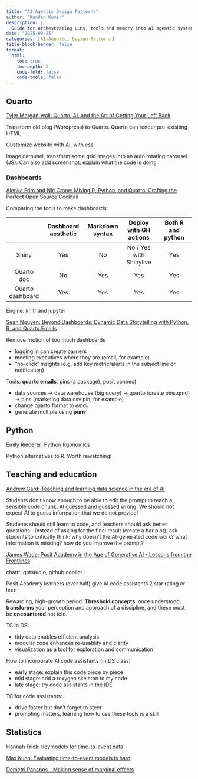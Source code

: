 ```yaml
---
title: "AI Agentic Design Patterns"
author: "Kundan Kumar"
description: |
  Guide for orchestrating LLMs, tools and memory into AI agentic systems.
date: "2025-09-25"
categories: [AI-Agentic, Design Patterns]
title-block-banner: false
format: 
  html:
    toc: true
    toc-depth: 2
    code-fold: false
    code-tools: false
---
```



## Quarto

[Tyler Morgan-wall: Quarto, AI, and the Art of Getting Your Left Back](https://www.youtube.com/watch?v=U8_Dc_ru8fg&list=PL9HYL-VRX0oSFkdF4fJeY63eGDvgofcbn&index=104)

Transform old blog (Wordpress) to Quarto. Quarto can render pre-exisiting HTML

Customize website with AI, with css

Image carousel, transform some grid images into an auto rotating carousel (JS). Can also add screenshot; explain what the code is doing


### Dashboards

[Alenka Frim and Nic Crane: Mixing R, Python, and Quarto: Crafting the Perfect Open Source Cocktail](https://www.youtube.com/watch?v=8174mk6SGcU&list=PL9HYL-VRX0oSFkdF4fJeY63eGDvgofcbn&index=57)

Comparing the tools to make dashboards:

|   | Dashboard aesthetic  | Markdown syntax | Deploy with GH actions |  Both R and python  |
|:--:|:---:|:--:|:--:|:--:|
| Shiny | Yes| No | No / Yes with Shinylive | Yes|
| Quarto doc | No | Yes | Yes | Yes |
| Quarto dashboard | Yes| Yes | Yes | Yes |


Engine: knitr and jupyter

[Sean Nguyen: Beyond Dashboards: Dynamic Data Storytelling with Python, R, and Quarto Emails](https://www.youtube.com/watch?v=fzykFa6c3LI&list=PL9HYL-VRX0oSFkdF4fJeY63eGDvgofcbn&index=105)

Remove friction of too much dashboards

* logging in can create barriers
* meeting executives where they are (email, for example)
* "no-click" insights (e.g. add key metric/alerts in the subject line or notification)


Tools: **quarto emails**, pins (a package), posit connect

* data sources -> data warehouse (big query) -> quarto (create pins.qmd) -> pins (marketing data.csv pin, for example)
* change quarto format to *email*
* generate multiple using **purrr**




## Python

[Emily Riederer: Python Rgonomics](https://www.youtube.com/watch?v=ILxK92HDtvU&list=PL9HYL-VRX0oSFkdF4fJeY63eGDvgofcbn&index=67)

Python alternatives to R. Worth rewatching! 




## Teaching and education

[Andrew Gard: Teaching and learning data science in the era of AI](https://www.youtube.com/watch?v=kUh3ZAz-Zfg&list=PL9HYL-VRX0oSFkdF4fJeY63eGDvgofcbn&index=82)

Students don't know enough to be able to edit the prompt to reach a sensible code chunk, AI guessed and guessed wrong. We should not expect AI to guess information that we do not provide! 

Students should still learn to code, and teachers should ask better questions - instead of asking for the final result (create a bar plot), ask students to critically think: why doesn't the AI-generated code work? what information is missing? how do you improve the prompt?


[James Wade: Posit Academy in the Age of Generative AI - Lessons from the Frontlines](https://www.youtube.com/watch?v=7tcnho6PHOc&list=PL9HYL-VRX0oSFkdF4fJeY63eGDvgofcbn&index=13)

chattr, gptstudio, github copilot

Posit Academy learners (over half) give AI code assistants 2 star rating or less

Rewarding, high-growth period. **Threshold concepts**: once understood, **transforms** your perception and approach of a discipline, and these must be **encountered** not told.

TC in DS: 

* tidy data enables efficient analysis
* modular code enhances re-usablity and clarity
* visualization as a tool for exploration and communication

How to incorporate AI code assistants (in DS class)

* early stage: explain this code piece by piece
* mid stage: add a roxygen skeleton to my code
* late stage: try code assistants in the IDE

TC for code assistants:

* drive faster but don't forget to steer
* prompting matters, learning how to use these tools is a skill





## Statistics

[Hannah Frick: tidymodels for time-to-event data](https://www.youtube.com/watch?v=NhUGixMJk7U&list=PL9HYL-VRX0oSFkdF4fJeY63eGDvgofcbn&index=20)

[Max Kuhn: Evaluating time-to-event models is hard](https://www.youtube.com/watch?v=cm34R5aYUQ4&list=PL9HYL-VRX0oSFkdF4fJeY63eGDvgofcbn&index=33)

[Demetri Pananos - Making sense of marginal effects](https://www.youtube.com/watch?v=sjYNUIkOlC0&list=PL9HYL-VRX0oSFkdF4fJeY63eGDvgofcbn&index=89)











